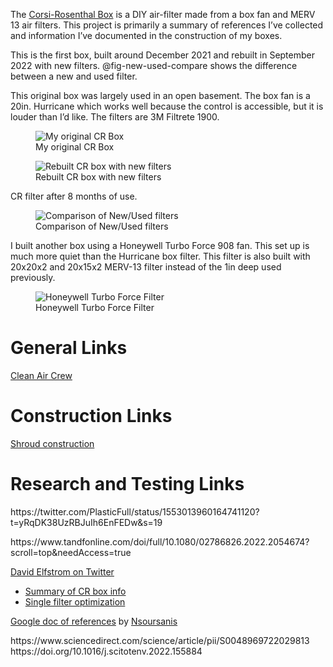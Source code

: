 The [Corsi-Rosenthal Box](https://cleanaircrew.org/box-fan-filters/) is a DIY air-filter made from a box fan and MERV 13 air filters. This project is primarily a summary of references I've collected and information I've documented in the construction of my boxes.

This is the first box, built around December 2021 and rebuilt in September 2022 with new filters. @fig-new-used-compare shows the difference between a new and used filter. 

This original box was largely used in an open basement. The box fan is a 20in. Hurricane which works well because the control is accessible, but it is louder than I'd like. The filters are 3M Filtrete 1900. 

::: {#fig-used-cr-box layout-ncol=2}
![My original CR Box](img/Original_Box_used_crop.jpg)

![Rebuilt CR box with new filters](img/cr_box_new_crop.jpg)

CR filter after 8 months of use.
:::


![Comparison of New/Used filters](img/new_used_filter_compare.jpg){#fig-new-used-compare}

I built another box using a Honeywell Turbo Force 908 fan. This set up is much more quiet than the Hurricane box filter. This filter is also built with 20x20x2 and 20x15x2 MERV-13 filter instead of the 1in deep used previously.

![Honeywell Turbo Force Filter](img/cr_box_new_honeywell_crop.jpg){#fig-honeywell}




# General Links

[Clean Air Crew](https://cleanaircrew.org/box-fan-filters/)





# Construction Links

[Shroud construction](https://www.texairfilters.com/how-to-improve-the-efficiency-of-the-box-fan-and-merv-13-filter-air-cleaner/)

# Research and Testing Links

https://twitter.com/PlasticFull/status/1553013960164741120?t=yRqDK38UzRBJuIh6EnFEDw&s=19

https://www.tandfonline.com/doi/full/10.1080/02786826.2022.2054674?scroll=top&needAccess=true


[David Elfstrom on Twitter](https://twitter.com/DavidElfstrom)

 - [Summary of CR box info](https://twitter.com/i/events/1404235721955811334)
 - [Single filter optimization](https://twitter.com/davidelfstrom/status/1429624925548171265)


[Google doc of references](https://docs.google.com/document/d/1RtNl0xYykWiAvYTw280keD50XkFzOIK_W4BNS9tln7c/edit) by [Nsoursanis](https://twitter.com/Nsousanis)

https://www.sciencedirect.com/science/article/pii/S0048969722029813
https://doi.org/10.1016/j.scitotenv.2022.155884

